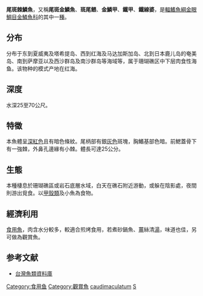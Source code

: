 {{Speciesbox
| status = NE
| status_system = iucn3.1
| image = Port Ghalib march 2006-0154.jpg
| trend = unknown
| genus = Sargocentron
| species = caudimaculatum
| authority = [[Rüppell|Rüppell]], 1838
| synonyms = *''Adioryx andamanensis''<br /><small>Day, 1871</small>
*''Adioryx caudimaculatus''<br /><small>Rüppell, 1838</small>
*''Holocentrum andamanense''<br /><small>Day, 1871</small>
*''Holocentrum leonoides''<br /><small>Bleeker, 1849</small>
*''Holocentrus andamanensis''<br /><small>Day, 1871</small>
*''Holocentrus caudimaculatus''<br /><small>Rüppell, 1838</small>
*''Holocentrus rubellio''<br /><small>Seale, 1906</small>
*''Sargocentron caudimaculatus''<br /><small>Rüppell, 1838</small>
}}
'''尾斑棘鱗魚'''，又稱'''尾斑金鱗魚'''、'''斑尾鳂'''、'''金鱗甲'''、'''鐵甲'''、'''鐵線婆'''，是[[輻鰭魚綱|輻鰭魚綱]][[金眼鯛目|金眼鯛目]][[金鱗魚科|金鱗魚科]]的其中一[[種|種]]。

==分布==
分布于东到夏威夷及塔希提岛、西到红海及马达加斯加岛、北到日本鹿儿岛的奄美岛、南到萨摩亚以及西沙群岛及南沙群岛等海域等，属于珊瑚礁区中下层肉食性海鱼。该物种的模式产地在红海。

==深度==
水深25至70公尺。

==特徵==
本魚體呈[[深紅色|深紅色]]且有暗色條紋。尾柄部有銀[[灰色|灰色]]斑塊，胸鰭基部色暗。前鰓蓋骨下有一強棘，外鼻孔邊緣有小棘。體長可達25公分。

==生態==
本種棲息於珊瑚礁區或岩石底層水域，白天在礁石附近游動，或躲在陰影處，夜間則游出覓食。以[[甲殼類|甲殼類]]及小魚為食物。

==經濟利用==
[[食用魚|食用魚]]，肉含水分較多，較適合煎烤食用，若煮砂鍋魚、[[薑|薑]]絲清[[湯|湯]]，味道也佳，另可做為觀賞魚。

==参考文献==
*[http://fishdb.sinica.edu.tw/ 台灣魚類資料庫] {{Wayback|url=http://fishdb.sinica.edu.tw/ |date=20160304193340 }}
{{Taxonbar|from=Q2590537}}

[[Category:食用鱼|Category:食用鱼]]
[[Category:觀賞魚|Category:觀賞魚]]
[[Category:棘鱗魚屬|caudimaculatum]]
[[Category:1838年描述的鱼类|S]]